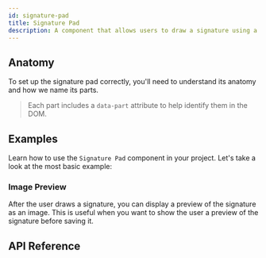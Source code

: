 ```yaml
---
id: signature-pad
title: Signature Pad
description: A component that allows users to draw a signature using a signature pad.
---
```


<ComponentPreview id="SignaturePad" />

## Anatomy

To set up the signature pad correctly, you'll need to understand its anatomy and how we name its parts.

> Each part includes a `data-part` attribute to help identify them in the DOM.

<Anatomy id="signature-pad" />

## Examples

Learn how to use the `Signature Pad` component in your project. Let's take a look at the most basic
example:

<Example id="basic" />


### Image Preview

After the user draws a signature, you can display a preview of the signature as an image. This is useful
when you want to show the user a preview of the signature before saving it.

<Example id="image-preview" />

## API Reference

<ComponentTypes id="signature-pad" />
